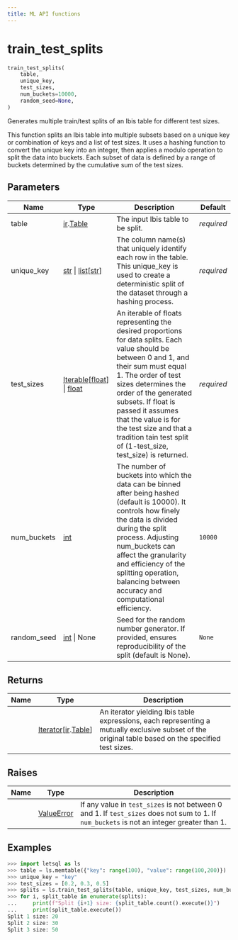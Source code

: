 ```yaml
---
title: ML API functions
---
```


# train_test_splits

```python
train_test_splits(
    table,
    unique_key,
    test_sizes,
    num_buckets=10000,
    random_seed=None,
)
```

Generates multiple train/test splits of an Ibis table for different test
sizes.

This function splits an Ibis table into multiple subsets based on a
unique key or combination of keys and a list of test sizes. It uses a
hashing function to convert the unique key into an integer, then applies
a modulo operation to split the data into buckets. Each subset of data
is defined by a range of buckets determined by the cumulative sum of the
test sizes.

## Parameters

| Name        | Type                                                                                         | Description                                                                                                                                                                                                                                                                                                                                                          | Default    |
|---|--------------|-----------------------------------------------------|---|
| table       | [ir](%60letsql.vendor.ibis.expr.types%60).[Table](%60letsql.vendor.ibis.expr.types.Table%60) | The input Ibis table to be split.                                                                                                                                                                                                                                                                                                                                    | *required* |
| unique_key  | [str](%60str%60) \| [list](%60list%60)\[[str](%60str%60)\]                                   | The column name(s) that uniquely identify each row in the table. This unique_key is used to create a deterministic split of the dataset through a hashing process.                                                                                                                                                                                                   | *required* |
| test_sizes  | [Iterable](%60typing.Iterable%60)\[[float](%60float%60)\] \| [float](%60float%60)            | An iterable of floats representing the desired proportions for data splits. Each value should be between 0 and 1, and their sum must equal 1. The order of test sizes determines the order of the generated subsets. If float is passed it assumes that the value is for the test size and that a tradition tain test split of (1-test_size, test_size) is returned. | *required* |
| num_buckets | [int](%60int%60)                                                                             | The number of buckets into which the data can be binned after being hashed (default is 10000). It controls how finely the data is divided during the split process. Adjusting num_buckets can affect the granularity and efficiency of the splitting operation, balancing between accuracy and computational efficiency.                                             | `10000`    |
| random_seed | [int](%60int%60) \| None                                                                     | Seed for the random number generator. If provided, ensures reproducibility of the split (default is None).                                                                                                                                                                                                                                                           | `None`     |

## Returns

| Name | Type                                                                                                                              | Description                                                                                                                                         |
|---|-------------------------------|--------------------------------------|
|      | [Iterator](%60typing.Iterator%60)\[[ir](%60letsql.vendor.ibis.expr.types%60).[Table](%60letsql.vendor.ibis.expr.types.Table%60)\] | An iterator yielding Ibis table expressions, each representing a mutually exclusive subset of the original table based on the specified test sizes. |

## Raises

| Name | Type                           | Description                                                                                                                                |
|-----|------------|--------------------------------------------------------|
|      | [ValueError](%60ValueError%60) | If any value in `test_sizes` is not between 0 and 1. If `test_sizes` does not sum to 1. If `num_buckets` is not an integer greater than 1. |

## Examples

```python
>>> import letsql as ls
>>> table = ls.memtable({"key": range(100), "value": range(100,200)})
>>> unique_key = "key"
>>> test_sizes = [0.2, 0.3, 0.5]
>>> splits = ls.train_test_splits(table, unique_key, test_sizes, num_buckets=10, random_seed=42)
>>> for i, split_table in enumerate(splits):
...     print(f"Split {i+1} size: {split_table.count().execute()}")
...     print(split_table.execute())
Split 1 size: 20
Split 2 size: 30
Split 3 size: 50
```
